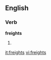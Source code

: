 
==English==

===Verb===
'''freights'''

# {{third-person singular of|[[freight]]}}

[[it:freights]]
[[vi:freights]]